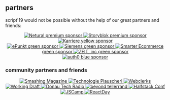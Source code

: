 
## partners

script'19 would not be possible without the help of our great partners and friends:

<style jsx>{`
  a > * {
    display: block;
  }

  a {
    text-align: center;
  }
  
  span {
    font-size: 1rem;
  }

  img {
    padding: 0.5rem 1.5rem;
  }

  .small {
    height: 40px;
  }

  .med {
    height: 50px;
  }

  .lg {
    height: 60px;
  }

  .sm-padding {
    padding: 0.5rem;
  }
`}</style>


<Center>
  <a href="https://netural.com" rel="noopener">
    <img className="small" alt="Netural" src="/static/assets/images/partner/netural.svg" />
    <span>premium sponsor</span>
  </a>
  <a href="https://storyblok.com" rel="noopener">
    <img className="lg" alt="Storyblok" src="/static/assets/images/partner/storyblok.png" />
    <span>premium sponsor</span>
  </a>
</Center>


<Center>
  <a href="https://karriere.at" rel="noopener" >
    <img className="med" alt="Karriere" src="/static/assets/images/partner/karriere.png" />
    <span>yellow sponsor</span>
  </a>
</Center>


<Center>
  <a href="https://epunkt.com" rel="noopener" >
    <img className="med" alt="ePunkt" src="/static/assets/images/partner/epunkt.png" />
    <span>green sponsor</span>
  </a>
  <a href="https://siemens.com/" rel="noopener" >
    <img className="med" alt="Siemens" src="/static/assets/images/partner/siemens.png" />
    <span>green sponsor</span>
  </a>
  <a href="https://smarter-ecommerce.com/" rel="noopener" >
    <img className="med" alt="Smarter Ecommerce" src="/static/assets/images/partner/smec.svg" />
    <span>green sponsor</span>
  </a>
  <a href="https://zeit.co/" rel="noopener" >
    <img className="med" alt="ZEIT, inc" src="/static/assets/images/partner/zeit.svg" />
    <span>green sponsor</span>
  </a>
</Center>


<Center>
  <a href="https://auth0.com" rel="noopener" >
    <img className="small" alt="auth0" src="/static/assets/images/partner/auth0.svg" />
    <span>blue sponsor</span>
  </a>
</Center>

### community partners and friends

<Center>
  <a href="https://smashingmagazine.com" rel="noopener" >
    <img className="small sm-padding" alt="Smashing Magazine" src="/static/assets/images/partner/smashing.png" />
  </a>
  <a href="https://technologieplauscherl.at" rel="noopener" >
    <img className="small sm-padding" alt="Technologie Plauscherl" src="/static/assets/images/partner/plauscherl.jpeg" />
  </a>
  <a href="https://webclerks.at" rel="noopener" >
    <img className="small sm-padding" alt="Webclerks" src="/static/assets/images/partner/webclerks.png" />
  </a>
  <a href="https://workingdraft.de" rel="noopener" >
    <img className="small sm-padding" alt="Working Draft" src="/static/assets/images/partner/workingdraft.png" />
  </a>
  <a href="https://dtr.fm" rel="noopener" >
    <img className="small sm-padding" alt="Donau Tech Radio" src="/static/assets/images/partner/dtr.jpg" />
  </a>
  <a href="https://beyondtellerrand.com" rel="noopener" >
    <img className="small sm-padding" alt="beyond tellerrand" src="/static/assets/images/partner/beyond.png" />
  </a>
  <a href="https://halfstackconf.com" rel="noopener" >
    <img className="small sm-padding" alt="Halfstack Conf" src="/static/assets/images/partner/halfstack-logo.svg" />
  </a>
  <a href="https://jscamp.tech" rel="noopener" >
    <img className="med sm-padding" alt="JSCamp" src="/static/assets/images/partner/jscamp.svg" />
  </a>
  <a href="https://reactday.berlin" rel="noopener" >
    <img className="med sm-padding" alt="ReactDay" src="/static/assets/images/partner/react-berlin.png" />
  </a>
</Center>
